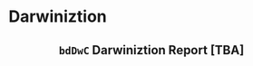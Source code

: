 <!-- Page 5 : Darwiniztion -->

Darwiniztion {data-icon="fa-database"}
=======================================================

<center> <h2> `bdDwC` Darwiniztion Report [TBA] </h2> </center>

